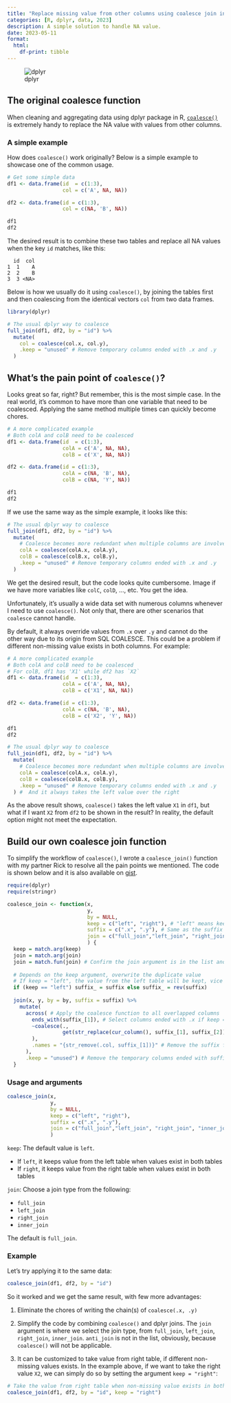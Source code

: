 ```yaml
---
title: "Replace missing value from other columns using coalesce join in dplyr"
categories: [R, dplyr, data, 2023]
description: A simple solution to handle NA value.
date: 2023-05-11
format: 
  html:
    df-print: tibble
---
```


![dplyr](dplyr.png)

## The original coalesce function

When cleaning and aggregating data using dplyr package in R, [`coalesce()`](https://dplyr.tidyverse.org/reference/coalesce.html) is extremely handy to replace the NA value with values from other columns.

### A simple example

How does `coalesce()` work originally? Below is a simple example to showcase one of the common usage.

```r
# Get some simple data
df1 <- data.frame(id  = c(1:3),
                  col = c('A', NA, NA))

df2 <- data.frame(id = c(1:3),
                  col = c(NA, 'B', NA))

df1
df2
```

The desired result is to combine these two tables and replace all NA values when the key `id` matches, like this:

```         
  id  col
1  1    A
2  2    B
3  3 <NA>
```

Below is how we usually do it using `coalesce()`, by joining the tables first and then coalescing from the identical vectors `col` from two data frames.

```r
library(dplyr)

# The usual dplyr way to coalesce
full_join(df1, df2, by = "id") %>% 
  mutate(
    col = coalesce(col.x, col.y),
    .keep = "unused" # Remove temporary columns ended with .x and .y
  )

```

## What's the pain point of `coalesce()`?

Looks great so far, right? But remember, this is the most simple case. In the real world, it's common to have more than one variable that need to be coalesced. Applying the same method multiple times can quickly become chores.

```r
# A more complicated example
# Both colA and colB need to be coalesced
df1 <- data.frame(id  = c(1:3),
                  colA = c('A', NA, NA),
                  colB = c('X', NA, NA))

df2 <- data.frame(id = c(1:3),
                  colA = c(NA, 'B', NA),
                  colB = c(NA, 'Y', NA))

df1
df2
```

If we use the same way as the simple example, it looks like this:

```r
# The usual dplyr way to coalesce
full_join(df1, df2, by = "id") %>% 
  mutate(
    # Coalesce becomes more redundant when multiple columns are involved
    colA = coalesce(colA.x, colA.y),
    colB = coalesce(colB.x, colB.y),
    .keep = "unused" # Remove temporary columns ended with .x and .y
  )
```

We get the desired result, but the code looks quite cumbersome. Image if we have more variables like `colC`, `colD`, ..., etc. You get the idea.

Unfortunately, it's usually a wide data set with numerous columns whenever I need to use `coalesce()`. Not only that, there are other scenarios that `coalesce` cannot handle.

By default, it always override values from `.x` over `.y` and cannot do the other way due to its origin from SQL COALESCE. This could be a problem if different non-missing value exists in both columns. For example:

```r
# A more complicated example
# Both colA and colB need to be coalesced
# For colB, df1 has 'X1' while df2 has `X2`
df1 <- data.frame(id  = c(1:3),
                  colA = c('A', NA, NA),
                  colB = c('X1', NA, NA))

df2 <- data.frame(id = c(1:3),
                  colA = c(NA, 'B', NA),
                  colB = c('X2', 'Y', NA))

df1
df2
```

```r
# The usual dplyr way to coalesce
full_join(df1, df2, by = "id") %>% 
  mutate(
    # Coalesce becomes more redundant when multiple columns are involved
    colA = coalesce(colA.x, colA.y),
    colB = coalesce(colB.x, colB.y),
    .keep = "unused" # Remove temporary columns ended with .x and .y
  ) #  And it always takes the left value over the right
```

As the above result shows, `coalesce()` takes the left value `X1` in `df1`, but what if I want `X2` from `df2` to be shown in the result? In reality, the default option might not meet the expectation.

## Build our own coalesce join function

To simplify the workflow of `coalesce()`, I wrote a `coalesce_join()` function with my partner Rick to resolve all the pain points we mentioned. The code is shown below and it is also available on [gist](https://gist.github.com/xiesixia/d10befd1ce6f0186a2f7cdc6537f34c1).

```r
require(dplyr)
require(stringr)

coalesce_join <- function(x, 
                          y, 
                          by = NULL, 
                          keep = c("left", "right"), # "left" means keep value from left table if values exist in both tables.
                          suffix = c(".x", ".y"), # Same as the suffix argument in dplyr joins. 
                          join = c("full_join","left_join", "right_join", "inner_join") # Choose a join type from the list. The default is full_join.
                          ) { 
  keep = match.arg(keep) 
  join = match.arg(join) 
  join = match.fun(join) # Confirm the join argument is in the list and match the string to the function
  
  # Depends on the keep argument, overwrite the duplicate value
  # If keep = "left", the value from the left table will be kept, vice versa.
  if (keep == "left") suffix_ = suffix else suffix_ = rev(suffix)
  
  join(x, y, by = by, suffix = suffix) %>% 
    mutate(
      across( # Apply the coalesce function to all overlapped columns
        ends_with(suffix_[1]), # Select columns ended with .x if keep = "left"; or .y if keep = "right"
        ~coalesce(.,
                  get(str_replace(cur_column(), suffix_[1], suffix_[2])) # Replace .x in var.x with .y to generate var.y, if keep = "left"; or vice versa.
        ),
        .names = "{str_remove(.col, suffix_[1])}" # Remove the suffix from the combined columns
      ),
      .keep = "unused") # Remove the temporary columns ended with suffix
  }
```

### Usage and arguments


```r
coalesce_join(x, 
              y, 
              by = NULL, 
              keep = c("left", "right"),
              suffix = c(".x", ".y"),
              join = c("full_join","left_join", "right_join", "inner_join")
              )
```

`keep`:  The default value is `left`.

- If `left`, it keeps value from the left table when values exist in both tables  
- If `right`, it keeps value from the right table when values exist in both tables

`join`: Choose a join type from the following: 

- `full_join`
- `left_join`
- `right_join`
- `inner_join`

The default is `full_join`.

### Example

Let's try applying it to the same data:

```r
coalesce_join(df1, df2, by = "id") 
```

So it worked and we get the same result, with few more advantages:

1.  Eliminate the chores of writing the chain(s) of `coalesce(.x, .y)`

2.  Simplify the code by combining `coalesce()` and dplyr joins. The `join` argument is where we select the join type, from `full_join`, `left_join`, `right_join`, `inner_join`. `anti_join` is not in the list, obviously, because `coalesce()` will not be applicable.

3.  It can be customized to take value from right table, if different non-missing values exists. In the example above, if we want to take the right value `X2`, we can simply do so by setting the argument `keep = "right"`:

```r
# Take the value from right table when non-missing value exists in both
coalesce_join(df1, df2, by = "id", keep = "right") 
```
